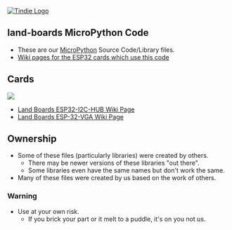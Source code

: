 <a href="https://www.tindie.com/stores/land_boards/" >
<img src="http://land-boards.com/tindie/tindie-larges-v2.png" alt="Tindie Logo">
</img></a> 

== land-boards MicroPython Code ==

* These are our [http://www.micropython.org/ MicroPython] Source Code/Library files.
* [http://land-boards.com/blwiki/index.php?title=Main_Page#ESP_Cards Wiki pages for the ESP32 cards which use this code]

== Cards ==

<img src="http://land-boards.com/blwiki/images/8/80/P1060894-crop-720px.jpg"></img>

* [http://land-boards.com/blwiki/index.php?title=ESP32-I2C-HUB Land Boards ESP32-I2C-HUB Wiki Page] 
* [http://land-boards.com/blwiki/index.php?title=ESP-32-VGA Land Boards ESP-32-VGA Wiki Page] 

== Ownership ==

* Some of these files (particularly libraries) were created by others.
** There may be newer versions of these libraries "out there".
** Some libraries even have the same names but don't work the same.
* Many of these files were created by us based on the work of others.

=== Warning ===

* Use at your own risk.
** If you brick your part or it melt to a puddle, it's on you not us.

